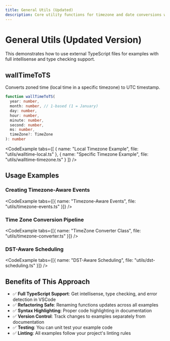 ```yaml
---
title: General Utils (Updated)
description: Core utility functions for timezone and date conversions with external TypeScript examples
---
```




# General Utils (Updated Version)

This demonstrates how to use external TypeScript files for examples with full intellisense and type checking support.

## wallTimeToTS

Converts zoned time (local time in a specific timezone) to UTC timestamp.

```typescript
function wallTimeToTS(
  year: number,
  month: number, // 1-based (1 = January)
  day: number,
  hour: number,
  minute: number,
  second: number,
  ms: number,
  timeZone?: TimeZone
): number
```

<CodeExample tabs={[
  { name: "Local Timezone Example", file: "utils/walltime-local.ts" },
  { name: "Specific Timezone Example", file: "utils/walltime-timezone.ts" }
]} />

## Usage Examples

### Creating Timezone-Aware Events

<CodeExample tabs={[{ name: "Timezone-Aware Events", file: "utils/timezone-events.ts" }]} />

### Time Zone Conversion Pipeline

<CodeExample tabs={[{ name: "TimeZone Converter Class", file: "utils/timezone-converter.ts" }]} />

### DST-Aware Scheduling

<CodeExample tabs={[{ name: "DST-Aware Scheduling", file: "utils/dst-scheduling.ts" }]} />

## Benefits of This Approach

- ✅ **Full TypeScript Support**: Get intellisense, type checking, and error detection in VSCode
- ✅ **Refactoring Safe**: Renaming functions updates across all examples
- ✅ **Syntax Highlighting**: Proper code highlighting in documentation
- ✅ **Version Control**: Track changes to examples separately from documentation
- ✅ **Testing**: You can unit test your example code
- ✅ **Linting**: All examples follow your project's linting rules 